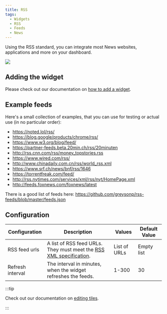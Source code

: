 ```yaml
---
title: RSS
tags:
  - Widgets
  - RSS
  - Feeds
  - News
---
```


Using the RSS standard, you can integrate most News websites, applications and more
on your dashboard.

![](./img/screenshot.webp)

## Adding the widget
Please check out our documentation on [how to add a widget](/docs/getting-started/after-the-installation#embed-integration-data-using-widgets).

## Example feeds
Here's a small collection of examples, that you can use for testing or actual use (in no particular order):
- https://noted.lol/rss/
- https://blog.google/products/chrome/rss/
- https://www.w3.org/blog/feed/
- https://partner-feeds.beta.20min.ch/rss/20minuten
- http://rss.cnn.com/rss/money_topstories.rss
- https://www.wired.com/rss/
- http://www.chinadaily.com.cn/rss/world_rss.xml
- https://www.srf.ch/news/bnf/rss/1646
- https://torrentfreak.com/feed/
- http://rss.nytimes.com/services/xml/rss/nyt/HomePage.xml
- http://feeds.foxnews.com/foxnews/latest

There is a good list of feeds here:
https://github.com/greysonp/rss-feeds/blob/master/feeds.json

## Configuration

| Configuration         | Description | Values | Default Value |
| --------------------- | ----------- | ------ | ------------- |
| RSS feed urls | A list of RSS feed URLs. They must meet the [RSS XML specification](https://validator.w3.org/feed/docs/rss2.html). | List of URLs | Empty list |
| Refresh interval | The interval in minutes, when the widget refreshes the feeds. | 1-300 | 30 |

:::tip

Check out our documentation on [editing tiles](/docs/getting-started/after-the-installation#arrange-and-organize-your-board).

:::

